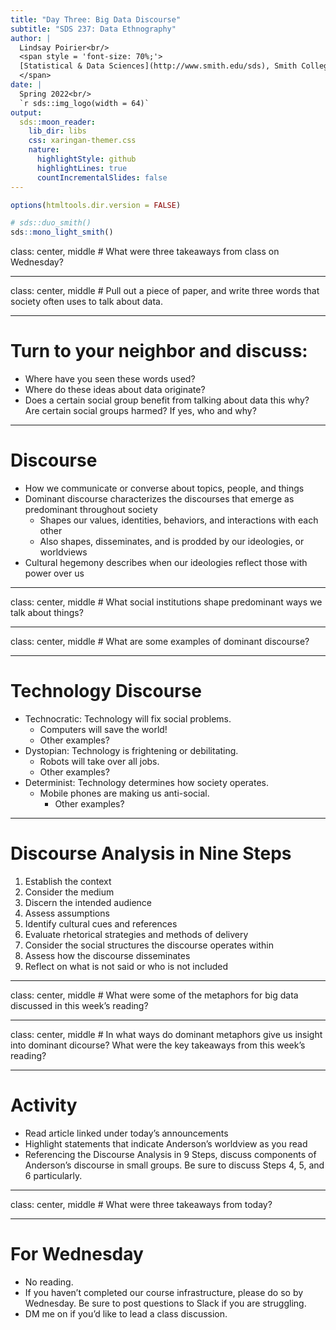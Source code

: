 ```yaml
---
title: "Day Three: Big Data Discourse"
subtitle: "SDS 237: Data Ethnography"
author: |
  Lindsay Poirier<br/>
  <span style = 'font-size: 70%;'>
  [Statistical & Data Sciences](http://www.smith.edu/sds), Smith College<br/>
  </span>
date: |
  Spring 2022<br/>
  `r sds::img_logo(width = 64)`
output:
  sds::moon_reader:
    lib_dir: libs
    css: xaringan-themer.css
    nature:
      highlightStyle: github
      highlightLines: true
      countIncrementalSlides: false
---
```


```r
options(htmltools.dir.version = FALSE)
```

```r
# sds::duo_smith()
sds::mono_light_smith()
```

class: center, middle
# What were three takeaways from class on Wednesday?

---

class: center, middle
# Pull out a piece of paper, and write three words that society often uses to talk about data.

---

# Turn to your neighbor and discuss:

* Where have you seen these words used?
* Where do these ideas about data originate?
* Does a certain social group benefit from talking about data this why? Are certain social groups harmed? If yes, who and why? 

---

# Discourse

* How we communicate or converse about topics, people, and things
* Dominant discourse characterizes the discourses that emerge as predominant throughout society
  * Shapes our values, identities, behaviors, and interactions with each other
  * Also shapes, disseminates, and is prodded by our ideologies, or worldviews
* Cultural hegemony describes when our ideologies reflect those with power over us

---

class: center, middle
# What social institutions shape predominant ways we talk about things?

---

class: center, middle
# What are some examples of dominant discourse?

---

# Technology Discourse

* Technocratic: Technology will fix social problems. 
  * Computers will save the world!
  * Other examples?
* Dystopian: Technology is frightening or debilitating.
  * Robots will take over all jobs.
  * Other examples?
* Determinist: Technology determines how society operates.
  * Mobile phones are making us anti-social.
    * Other examples?

---

# Discourse Analysis in Nine Steps

1. Establish the context
2. Consider the medium
3. Discern the intended audience
4. Assess assumptions 
5. Identify cultural cues and references
6. Evaluate rhetorical strategies and methods of delivery
7. Consider the social structures the discourse operates within
8. Assess how the discourse disseminates
9. Reflect on what is not said or who is not included

---

class: center, middle
# What were some of the metaphors for big data discussed in this week's reading?

---

class: center, middle
# In what ways do dominant metaphors give us insight into dominant dicourse? What were the key takeaways from this week's reading?
  
---

# Activity

* Read article linked under today's announcements
* Highlight statements that indicate Anderson's worldview as you read
* Referencing the Discourse Analysis in 9 Steps, discuss components of Anderson's discourse in small groups. Be sure to discuss Steps 4, 5, and 6 particularly.

---

class: center, middle
# What were three takeaways from today?

---

# For Wednesday

* No reading. 
* If you haven't completed our course infrastructure, please do so by Wednesday. Be sure to post questions to Slack if you are struggling.
* DM me on if you'd like to lead a class discussion.

